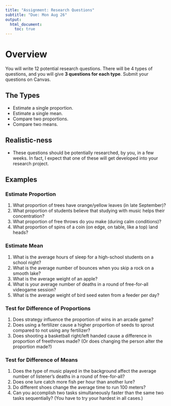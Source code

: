 ```yaml
---
title: "Assignment: Research Questions"
subtitle: "Due: Mon Aug 26"
output:
  html_document:
    toc: true
---
```


# Overview

You will write 12 potential research questions. There will be 4 types of questions, and you will give **3 questions for each type**. Submit your questions on Canvas.

## The Types

* Estimate a single proportion.
* Estimate a single mean.
* Compare two proportions.
* Compare two means.

## Realistic-ness

* These questions should be potentially researched, by you, in a few weeks. In fact, I expect that one of these will get developed into your research project.

## Examples

### Estimate Proportion

1. What proportion of trees have orange/yellow leaves (in late September)?
2. What proportion of students believe that studying with music helps their concentration?
3. What proportion of free throws do you make (during calm conditions)?
4. What proportion of spins of a coin (on edge, on table, like a top) land heads?

### Estimate Mean

1. What is the average hours of sleep for a high-school students on a school night?
2. What is the average number of bounces when you skip a rock on a smooth lake?
3. What is the average weight of an apple?
4. What is your average number of deaths in a round of free-for-all videogame session?
5. What is the average weight of bird seed eaten from a feeder per day?

### Test for Difference of Proportions

1. Does strategy influence the proportion of wins in an arcade game?
2. Does using a fertilizer cause a higher proportion of seeds to sprout compared to not using any fertilizer?
3. Does shooting a basketball right/left handed cause a difference in proportion of freethrows made? (Or does changing the person alter the proportion made?)

### Test for Difference of Means

1. Does the type of music played in the background affect the average number of listener's deaths in a round of free-for-all?
2. Does one lure catch more fish per hour than another lure?
3. Do different shoes change the average time to run 100 meters?
4. Can you accomplish two tasks simultaneously faster than the same two tasks sequentially? (You have to try your hardest in all cases.)
